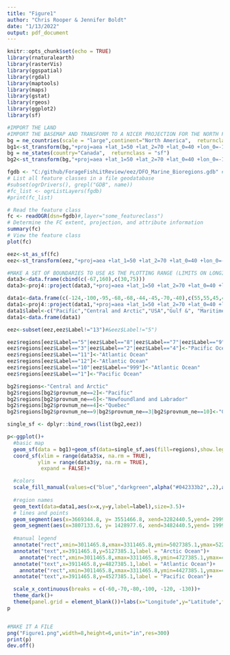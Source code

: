 ```yaml
---
title: "Figure1"
author: "Chris Rooper & Jennifer Boldt"
date: "1/13/2022"
output: pdf_document
---
```


```r
knitr::opts_chunk$set(echo = TRUE)
library(rnaturalearth)
library(rasterVis)
library(ggspatial)
library(rgdal)
library(maptools)
library(maps)
library(gstat)
library(rgeos)
library(ggplot2)
library(sf)
```

```r

#IMPORT THE LAND
#IMPORT THE BASEMAP AND TRANSFORM TO A NICER PROJECTION FOR THE NORTH PACIFIC
bg = ne_countries(scale = "large",continent="North America",  returnclass = "sf")
bg1<-st_transform(bg,"+proj=aea +lat_1=50 +lat_2=70 +lat_0=40 +lon_0=-115 +x_0=0 +y_0=0 +ellps=GRS80 +datum=NAD83 +units=m +no_defs")
bg = ne_states(country="Canada",  returnclass = "sf")
bg2<-st_transform(bg,"+proj=aea +lat_1=50 +lat_2=70 +lat_0=40 +lon_0=-115 +x_0=0 +y_0=0 +ellps=GRS80 +datum=NAD83 +units=m +no_defs")

fgdb <- "C:/github/ForageFishLitReview/eez/DFO_Marine_Bioregions.gdb" #Downloaded from https://open.canada.ca/data/en/dataset/23eb8b56-dac8-4efc-be7c-b8fa11ba62e9
# List all feature classes in a file geodatabase
#subset(ogrDrivers(), grepl("GDB", name))
#fc_list <- ogrListLayers(fgdb)
#print(fc_list)

# Read the feature class
fc <- readOGR(dsn=fgdb)#,layer="some_featureclass")
# Determine the FC extent, projection, and attribute information
summary(fc)
# View the feature class
plot(fc)

eez<-st_as_sf(fc)
eez<-st_transform(eez,"+proj=aea +lat_1=50 +lat_2=70 +lat_0=40 +lon_0=-115 +x_0=0 +y_0=0 +ellps=GRS80 +datum=NAD83 +units=m +no_defs")

#MAKE A SET OF BOUNDARIES TO USE AS THE PLOTTING RANGE (LIMITS ON LONGITUDE AND LATITUDE)
data3<-data.frame(cbind(c(-67,160),c(30,75)))
data3<-proj4::project(data3,"+proj=aea +lat_1=50 +lat_2=70 +lat_0=40 +lon_0=-115 +x_0=0 +y_0=0 +ellps=GRS80 +datum=NAD83 +units=m +no_defs")

data1<-data.frame(c(-124,-100,-95,-68,-68,-44,-45,-70,-40),c(55,55,45,40,38,55,53,53,75))
data1<-proj4::project(data1,"+proj=aea +lat_1=50 +lat_2=70 +lat_0=40 +lon_0=-115 +x_0=0 +y_0=0 +ellps=GRS80 +datum=NAD83 +units=m +no_defs")
data1$label<-c("Pacific","Central and Arctic","USA","Gulf &", "Maritimes","Newfoundland", "& Labrador","Quebec","Greenland")
data1<-data.frame(data1)

eez<-subset(eez,eez$Label!="13")#&eez$Label!="5")

eez$regions[eez$Label=="5"|eez$Label=="8"|eez$Label=="7"|eez$Label=="9"|eez$Label=="6"|eez$Label=="13"]<-"Arctic Ocean"
eez$regions[eez$Label=="3"|eez$Label=="2"|eez$Label=="4"]<-"Pacific Ocean"
eez$regions[eez$Label=="11"]<-"Atlantic Ocean"
eez$regions[eez$Label=="12"]<-"Atlantic Ocean"
eez$regions[eez$Label=="10"|eez$Label=="999"]<-"Atlantic Ocean"
eez$regions[eez$Label=="1"]<-"Pacific Ocean"

bg2$regions<-"Central and Arctic"
bg2$regions[bg2$provnum_ne==2]<-"Pacific"
bg2$regions[bg2$provnum_ne==6]<-"Newfoundland and Labrador"
bg2$regions[bg2$provnum_ne==4]<-"Quebec"
bg2$regions[bg2$provnum_ne==9|bg2$provnum_ne==3|bg2$provnum_ne==10]<-"Gulf and Maritimes"

single_sf <- dplyr::bind_rows(list(bg2,eez))

p<-ggplot()+
  #basic map
  geom_sf(data = bg1)+geom_sf(data=single_sf,aes(fill=regions),show.legend=FALSE)+
  coord_sf(xlim = range(data3$x, na.rm = TRUE), 
          ylim = range(data3$y, na.rm = TRUE), 
           expand = FALSE)+

  #colors
  scale_fill_manual(values=c("blue","darkgreen",alpha("#042333b2",.2),alpha("#13306db2",.2),alpha("#042333b2",.6),alpha("#13306db2",.5),"purple",alpha("#042333b2",.5)))+
  
  #region names
  geom_text(data=data1,aes(x=x,y=y,label=label),size=3.5)+
  # lines and points
  geom_segment(aes(x=3669344.8, y= 3551466.8, xend=3282440.5,yend= 2999218.3),size=1.2,arrow=arrow(length=unit(.2,"cm")))+
  geom_segment(aes(x=3807133.6, y= 1428977.6, xend=3482440.5,yend= 1999218.3),size=1.2,arrow=arrow(length=unit(.2,"cm")))+
 
  #manual legend
  annotate("rect",xmin=3011465.8,xmax=3311465.8,ymin=5027385.1,ymax=5227385.1,fill = "blue")+
  annotate("text",x=3911465.8,y=5127385.1,label = "Arctic Ocean")+
    annotate("rect",xmin=3011465.8,xmax=3311465.8,ymin=4727385.1,ymax=4927385.1,fill = "darkgreen")+
  annotate("text",x=3911465.8,y=4827385.1,label = "Atlantic Ocean")+
    annotate("rect",xmin=3011465.8,xmax=3311465.8,ymin=4427385.1,ymax=4627385.1,fill = "purple")+
  annotate("text",x=3911465.8,y=4527385.1,label = "Pacific Ocean")+

  scale_x_continuous(breaks = c(-60,-70,-80,-100, -120, -130))+
  theme_dark()+
  theme(panel.grid = element_blank())+labs(x="Longitude",y="Latitude",fill="Ocean")
p


#MAKE IT A FILE
png("Figure1.png",width=8,height=6,unit="in",res=300)
print(p)
dev.off()


```  
